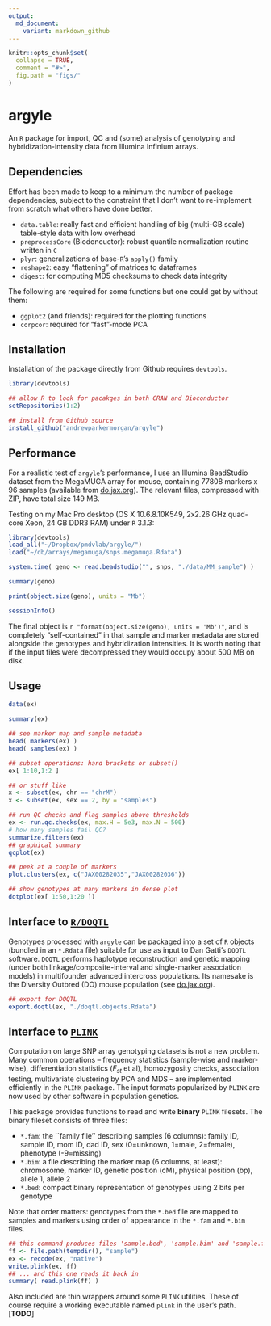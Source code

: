 ```yaml
---
output:
  md_document:
    variant: markdown_github
---
```


<!-- README.md is generated from README.Rmd. Please edit that file -->

```r
knitr::opts_chunk$set(
  collapse = TRUE,
  comment = "#>",
  fig.path = "figs/"
)
```


# argyle
An `R` package for import, QC and (some) analysis of genotyping and hybridization-intensity data from Illumina Infinium arrays.

## Dependencies
Effort has been made to keep to a minimum the number of package dependencies, subject to the constraint that I don't want to re-implement from scratch what others have done better.

* `data.table`: really fast and efficient handling of big (multi-GB scale) table-style data with low overhead
* `preprocessCore` (Biodoncuctor): robust quantile normalization routine written in `C`
* `plyr`: generalizations of base-`R`'s `apply()` family
* `reshape2`: easy "flattening" of matrices to dataframes
* `digest`: for computing MD5 checksums to check data integrity

The following are required for some functions but one could get by without them:

* `ggplot2` (and friends): required for the plotting functions
* `corpcor`: required for "fast"-mode PCA

## Installation
Installation of the package directly from Github requires `devtools`.
```r
library(devtools)

## allow R to look for pacakges in both CRAN and Bioconductor
setRepositories(1:2)

## install from Github source
install_github("andrewparkermorgan/argyle")
```

## Performance
For a realistic test of `argyle`'s performance, I use an Illumina BeadStudio dataset from the MegaMUGA array for mouse, containing 77808 markers x 96 samples (available from [do.jax.org](http://churchill.jax.org/research/cc/do_data/megamuga/raw/MegaMUGA_22Oct2012/)).  The relevant files, compressed with ZIP, have total size 149 MB.

Testing on my Mac Pro desktop (OS X 10.6.8.10K549, 2x2.26 GHz quad-core Xeon, 24 GB DDR3 RAM) under  `R` 3.1.3:
```r
library(devtools)
load_all("~/Dropbox/pmdvlab/argyle/")
load("~/db/arrays/megamuga/snps.megamuga.Rdata")
```
```r
system.time( geno <- read.beadstudio("", snps, "./data/MM_sample") )

summary(geno)

print(object.size(geno), units = "Mb")

sessionInfo()
```

The final object is `r "format(object.size(geno), units = 'Mb')" `, and is completely "self-contained" in that sample and marker metadata are stored alongside the genotypes and hybridization intensities.  It is worth noting that if the input files were decompressed they would occupy about 500 MB on disk.

## Usage
```r
data(ex)

summary(ex)

## see marker map and sample metadata
head( markers(ex) )
head( samples(ex) )

## subset operations: hard brackets or subset()
ex[ 1:10,1:2 ]

## or stuff like
x <- subset(ex, chr == "chrM")
x <- subset(ex, sex == 2, by = "samples")

## run QC checks and flag samples above thresholds
ex <- run.qc.checks(ex, max.H = 5e3, max.N = 500)
# how many samples fail QC?
summarize.filters(ex)
## graphical summary
qcplot(ex)

## peek at a couple of markers
plot.clusters(ex, c("JAX00282035","JAX00282036"))

## show genotypes at many markers in dense plot
dotplot(ex[ 1:50,1:20 ])

```

## Interface to [`R/DOQTL`](http://cgd.jax.org/apps/doqtl/DOQTL.shtml)
Genotypes processed with `argyle` can be packaged into a set of `R` objects (bundled in an `*.Rdata` file) suitable for use as input to Dan Gatti's `DOQTL` software.  `DOQTL` performs haplotype reconstruction and genetic mapping (under both linkage/composite-interval and single-marker association models) in multifounder advanced intercross populations.  Its namesake is the Diversity Outbred (DO) mouse population (see [do.jax.org](http://do.jax.org/)).
```r
## export for DOQTL
export.doqtl(ex, "./doqtl.objects.Rdata")
```

## Interface to [`PLINK`](https://www.cog-genomics.org/plink2/)
Computation on large SNP array genotyping datasets is not a new problem.  Many common operations -- frequency statistics (sample-wise and marker-wise), differentiation statistics ($F_{st}$ et al), homozygosity checks, association testing, multivariate clustering by PCA and MDS -- are implemented efficiently in the `PLINK` package.  The input formats popularized by `PLINK` are now used by other software in population genetics.

This package provides functions to read and write **binary** `PLINK` filesets.  The binary fileset consists of three files:

* `*.fam`: the ``family file'' describing samples (6 columns): family ID, sample ID, mom ID, dad ID, sex (0=unknown, 1=male, 2=female), phenotype (-9=missing)
* `*.bim`: a file describing the marker map (6 columns, at least): chromosome, marker ID, genetic position (cM), physical position (bp), allele 1, allele 2
* `*.bed`: compact binary representation of genotypes using 2 bits per genotype

Note that order matters: genotypes from the `*.bed` file are mapped to samples and markers using order of appearance in the `*.fam` and `*.bim` files.
```r
## this command produces files 'sample.bed', 'sample.bim' and 'sample.fam' in the R sessions temporary directory
ff <- file.path(tempdir(), "sample")
ex <- recode(ex, "native")
write.plink(ex, ff)
## ... and this one reads it back in
summary( read.plink(ff) )
```

Also included are thin wrappers around some `PLINK` utilities.  These of course require a working executable named `plink` in the user's path. [**TODO**]
